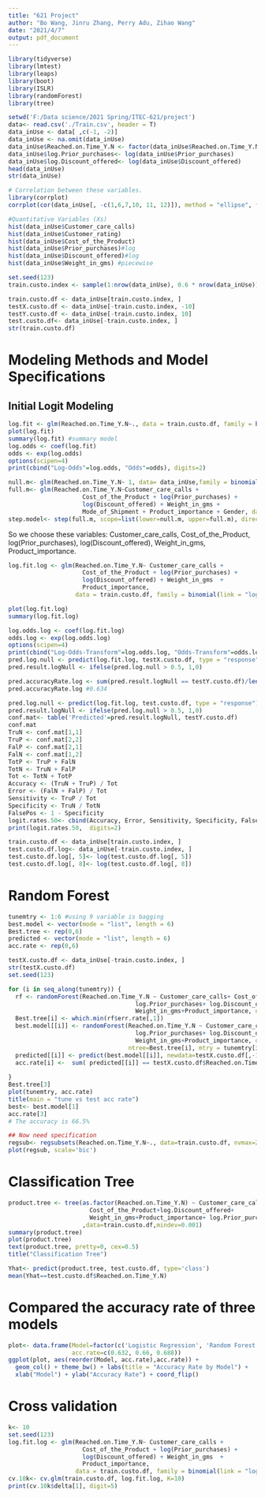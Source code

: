 ---
title: "621 Project"
author: "Bo Wang, Jinru Zhang, Perry Adu, Zihao Wang"
date: "2021/4/7"
output: pdf_document
---



```{r}
library(tidyverse)
library(lmtest)
library(leaps)
library(boot)
library(ISLR)
library(randomForest)
library(tree)
```


```{r}
setwd('F:/Data science/2021 Spring/ITEC-621/project')
data<- read.csv('./Train.csv', header = T)
data_inUse <- data[ ,c(-1, -2)]
data_inUse <- na.omit(data_inUse)
data_inUse$Reached.on.Time_Y.N <- factor(data_inUse$Reached.on.Time_Y.N)
data_inUse$log.Prior_purchases<- log(data_inUse$Prior_purchases)
data_inUse$log.Discount_offered<- log(data_inUse$Discount_offered)
head(data_inUse)
str(data_inUse)

```

```{r}
# Correlation between these variables.
library(corrplot)
corrplot(cor(data_inUse[, -c(1,6,7,10, 11, 12)]), method = "ellipse", type = "upper", order = "hclust", tl.col = "black", tl.srt = 45, addCoef.col = "grey")
```

```{r}
#Quantitative Variables (Xs)
hist(data_inUse$Customer_care_calls)
hist(data_inUse$Customer_rating)
hist(data_inUse$Cost_of_the_Product)
hist(data_inUse$Prior_purchases)#log
hist(data_inUse$Discount_offered)#log 
hist(data_inUse$Weight_in_gms) #piecewise
```


```{r}
set.seed(123)
train.custo.index <- sample(1:nrow(data_inUse), 0.6 * nrow(data_inUse))

train.custo.df <- data_inUse[train.custo.index, ]
testX.custo.df <- data_inUse[-train.custo.index, -10]
testY.custo.df <- data_inUse[-train.custo.index, 10]
test.custo.df<- data_inUse[-train.custo.index, ]
str(train.custo.df)
```

# Modeling Methods and Model Specifications
## Initial Logit Modeling

```{r}
log.fit <- glm(Reached.on.Time_Y.N~., data = train.custo.df, family = binomial(link = "logit"))
plot(log.fit)
summary(log.fit) #summary model
log.odds <- coef(log.fit) 
odds <- exp(log.odds)
options(scipen=4) 
print(cbind("Log-Odds"=log.odds, "Odds"=odds), digits=2)
```

```{r}
null.m<- glm(Reached.on.Time_Y.N~ 1, data= data_inUse,family = binomial(link = "logit"))
full.m<- glm(Reached.on.Time_Y.N~Customer_care_calls +   
                     Cost_of_the_Product + log(Prior_purchases) + 
                     log(Discount_offered) + Weight_in_gms +  
                     Mode_of_Shipment + Product_importance + Gender, data= data_inUse, family = binomial(link = "logit"))
step.model<- step(full.m, scope=list(lower=null.m, upper=full.m), direction = 'backward', test='F')
```
So we choose these variables: Customer_care_calls,  Cost_of_the_Product, log(Prior_purchases), log(Discount_offered), Weight_in_gms, Product_importance.

```{r}
log.fit.log <- glm(Reached.on.Time_Y.N~ Customer_care_calls +  
                     Cost_of_the_Product + log(Prior_purchases) + 
                     log(Discount_offered) + Weight_in_gms  + 
                     Product_importance, 
                   data = train.custo.df, family = binomial(link = "logit"))

plot(log.fit.log)
summary(log.fit.log)
```

```{r}
log.odds.log <- coef(log.fit.log) 
odds.log <- exp(log.odds.log)
options(scipen=4) 
print(cbind("Log-Odds-Transform"=log.odds.log, "Odds-Transform"=odds.log), digits=2)
pred.log.null <- predict(log.fit.log, testX.custo.df, type = "response")
pred.result.logNull <- ifelse(pred.log.null > 0.5, 1,0)

pred.accuracyRate.log <- sum(pred.result.logNull == testY.custo.df)/length(pred.result.logNull)
pred.accuracyRate.log #0.634


```

```{r}
pred.log.null <- predict(log.fit.log, test.custo.df, type = "response")
pred.result.logNull <- ifelse(pred.log.null > 0.5, 1,0)
conf.mat<- table('Predicted'=pred.result.logNull, testY.custo.df)
conf.mat
TruN <- conf.mat[1,1] 
TruP <- conf.mat[2,2] 
FalP <- conf.mat[2,1] 
FalN <- conf.mat[1,2]
TotP <- TruP + FalN 
TotN <- TruN + FalP 
Tot <- TotN + TotP 
Accuracy <- (TruN + TruP) / Tot
Error <- (FalN + FalP) / Tot
Sensitivity <- TruP / Tot
Specificity <- TruN / TotN
FalsePos <- 1 - Specificity
logit.rates.50<- cbind(Accuracy, Error, Sensitivity, Specificity, FalsePos)
print(logit.rates.50,  digits=2)
```


```{r}
train.custo.df <- data_inUse[train.custo.index, ]
test.custo.df.log<- data_inUse[-train.custo.index, ]
test.custo.df.log[, 5]<- log(test.custo.df.log[, 5])
test.custo.df.log[, 8]<- log(test.custo.df.log[, 8])
```


# Random Forest
```{r}
tunemtry <- 1:6 #using 9 variable is bagging
best.model <- vector(mode = "list", length = 6)
Best.tree <- rep(0,6)
predicted <- vector(mode = "list", length = 6)
acc.rate <- rep(0,6)

testX.custo.df <- data_inUse[-train.custo.index, ]
str(testX.custo.df)
set.seed(123)

for (i in seq_along(tunemtry)) {
  rf <- randomForest(Reached.on.Time_Y.N ~ Customer_care_calls+ Cost_of_the_Product+
                                    log.Prior_purchases+ log.Discount_offered+
                                    Weight_in_gms+Product_importance, data=train.custo.df, ntree=500, mtry = tunemtry[i])
  Best.tree[i] <- which.min(rf$err.rate[,1])
  best.model[[i]] <- randomForest(Reached.on.Time_Y.N ~ Customer_care_calls+ Cost_of_the_Product+
                                    log.Prior_purchases+ log.Discount_offered+
                                    Weight_in_gms+Product_importance, data=train.custo.df, 
                                  ntree=Best.tree[i], mtry = tunemtry[i])
  predicted[[i]] <- predict(best.model[[i]], newdata=testX.custo.df[,-10])
  acc.rate[i] <-  sum( predicted[[i]] == testX.custo.df$Reached.on.Time_Y.N ) / nrow(testX.custo.df)
  
}
Best.tree[3]
plot(tunemtry, acc.rate)
title(main = "tune vs test acc rate")
best<- best.model[1]
acc.rate[3]
# The accuracy is 66.5%
```


```{r}
## Now need specification
regsub<- regsubsets(Reached.on.Time_Y.N~., data=train.custo.df, nvmax=20, method='backward')
plot(regsub, scale='bic')
```

# Classification Tree
```{r}
product.tree <- tree(as.factor(Reached.on.Time_Y.N) ~ Customer_care_calls+
                       Cost_of_the_Product+log.Discount_offered+ 
                       Weight_in_gms+Product_importance+ log.Prior_purchases
                     ,data=train.custo.df,mindev=0.001)
summary(product.tree)
plot(product.tree)
text(product.tree, pretty=0, cex=0.5)
title("Classification Tree")
```
```{r}
Yhat<- predict(product.tree, test.custo.df, type='class')
mean(Yhat==test.custo.df$Reached.on.Time_Y.N)
```

# Compared the accuracy rate of three models
```{r}
plot<- data.frame(Model=factor(c('Logistic Regression', 'Random Forest', 'Classification Tree')),
                  acc.rate=c(0.632, 0.66, 0.688))
ggplot(plot, aes(reorder(Model, acc.rate),acc.rate)) + 
  geom_col() + theme_bw() + labs(title = "Accuracy Rate by Model") + 
  xlab("Model") + ylab("Accuracy Rate") + coord_flip()
```

# Cross validation
```{r}
k<- 10
set.seed(123)
log.fit.log <- glm(Reached.on.Time_Y.N~ Customer_care_calls +  
                     Cost_of_the_Product + log(Prior_purchases) + 
                     log(Discount_offered) + Weight_in_gms  + 
                     Product_importance, 
                   data = train.custo.df, family = binomial(link = "logit"))
cv.10k<- cv.glm(train.custo.df, log.fit.log, K=10)
print(cv.10k$delta[1], digit=5)
```
